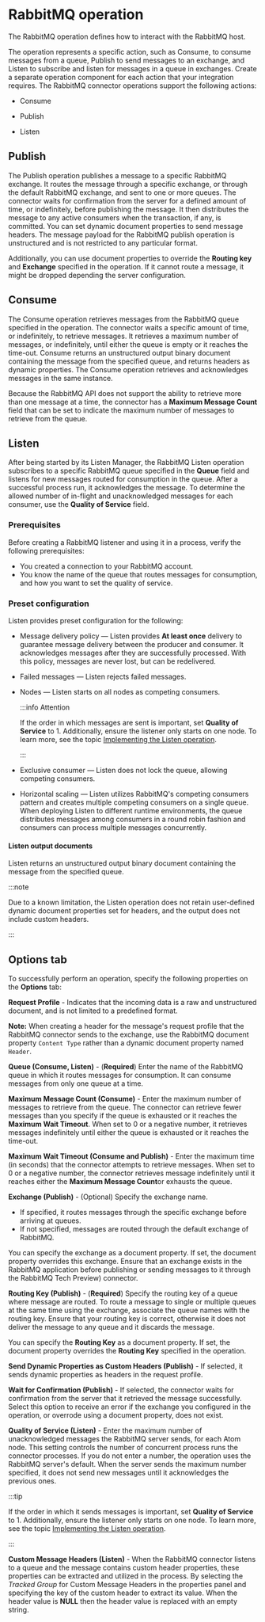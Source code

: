 


# RabbitMQ operation 

<head>
  <meta name="guidename" content="Integration"/>
  <meta name="context" content="GUID-c976c9c2-99b4-453d-b94d-3da432291cd1"/>
</head>


The RabbitMQ operation defines how to interact with the RabbitMQ host.

The operation represents a specific action, such as Consume, to consume messages from a queue, Publish to send messages to an exchange, and Listen to subscribe and listen for messages in a queue in exchanges. Create a separate operation component for each action that your integration requires. The RabbitMQ connector operations support the following actions:

-   Consume

-   Publish

-   Listen


## Publish 

The Publish operation publishes a message to a specific RabbitMQ exchange. It routes the message through a specific exchange, or through the default RabbitMQ exchange, and sent to one or more queues. The connector waits for confirmation from the server for a defined amount of time, or indefinitely, before publishing the message. It then distributes the message to any active consumers when the transaction, if any, is committed. You can set dynamic document properties to send message headers. The message payload for the RabbitMQ publish operation is unstructured and is not restricted to any particular format.

Additionally, you can use document properties to override the **Routing key** and **Exchange** specified in the operation. If it cannot route a message, it might be dropped depending the server configuration.

## Consume 

The Consume operation retrieves messages from the RabbitMQ queue specified in the operation. The connector waits a specific amount of time, or indefinitely, to retrieve messages. It retrieves a maximum number of messages, or indefinitely, until either the queue is empty or it reaches the time-out. Consume returns an unstructured output binary document containing the message from the specified queue, and returns headers as dynamic properties. The Consume operation retrieves and acknowledges messages in the same instance.

Because the RabbitMQ API does not support the ability to retrieve more than one message at a time, the connector has a **Maximum Message Count** field that can be set to indicate the maximum number of messages to retrieve from the queue.

## Listen 

After being started by its Listen Manager, the RabbitMQ Listen operation subscribes to a specific RabbitMQ queue specified in the **Queue** field and listens for new messages routed for consumption in the queue. After a successful process run, it acknowledges the message. To determine the allowed number of in-flight and unacknowledged messages for each consumer, use the **Quality of Service** field.

### Prerequisites

Before creating a RabbitMQ listener and using it in a process, verify the following prerequisites:

-   You created a connection to your RabbitMQ account.
-   You know the name of the queue that routes messages for consumption, and how you want to set the quality of service.

### Preset configuration

Listen provides preset configuration for the following:

-   Message delivery policy — Listen provides **At least once** delivery to guarantee message delivery between the producer and consumer. It acknowledges messages after they are successfully processed. With this policy, messages are never lost, but can be redelivered.
-   Failed messages — Listen rejects failed messages.
-   Nodes — Listen starts on all nodes as competing consumers.

    :::info Attention

    If the order in which messages are sent is important, set **Quality of Service** to 1. Additionally, ensure the listener only starts on one node. To learn more, see the topic [Implementing the Listen operation](https://developer.boomi.com/docs/Connectors/DevelopConnectors/ImplementingOperation/Listen_operation).

    :::

-   Exclusive consumer — Listen does not lock the queue, allowing competing consumers.
-   Horizontal scaling — Listen utilizes RabbitMQ's competing consumers pattern and creates multiple competing consumers on a single queue. When deploying Listen to different runtime environments, the queue distributes messages among consumers in a round robin fashion and consumers can process multiple messages concurrently.

#### Listen output documents

Listen returns an unstructured output binary document containing the message from the specified queue.

:::note

Due to a known limitation, the Listen operation does not retain user-defined dynamic document properties set for headers, and the output does not include custom headers.

:::

## **Options** tab 

To successfully perform an operation, specify the following properties on the **Options** tab:

<TrackingDirection />

**Request Profile** - 
 Indicates that the incoming data is a raw and unstructured document, and is not limited to a predefined format.

**Note:** When creating a header for the message's request profile that the RabbitMQ connector sends to the exchange, use the RabbitMQ document property `Content Type` rather than a dynamic document property named `Header`.

<ResponseProfile />

<ReturnErrRes />

**Queue \(Consume, Listen\)** - 
  \(**Required**\) Enter the name of the RabbitMQ queue in which it routes messages for consumption. It can consume messages from only one queue at a time.

**Maximum Message Count \(Consume\)** - 
  Enter the maximum number of messages to retrieve from the queue. The connector can retrieve fewer messages than you specify if the queue is exhausted or it reaches the **Maximum Wait Timeout**. When set to 0 or a negative number, it retrieves messages indefinitely until either the queue is exhausted or it reaches the time-out.

**Maximum Wait Timeout \(Consume and Publish\)** - 
Enter the maximum time \(in seconds\) that the connector attempts to retrieve messages. When set to 0 or a negative number, the connector retrieves message indefinitely until it reaches either the **Maximum Message Count**or exhausts the queue.

**Exchange \(Publish\)** - 
 \(Optional\) Specify the exchange name.

 -   If specified, it routes messages through the specific exchange before arriving at queues.
-   If not specified, messages are routed through the default exchange of RabbitMQ.

You can specify the exchange as a document property. If set, the document property overrides this exchange. Ensure that an exchange exists in the RabbitMQ application before publishing or sending messages to it through the RabbitMQ Tech Preview\) connector.

**Routing Key \(Publish\)** - 
 \(**Required**\) Specify the routing key of a queue where message are routed. To route a message to single or multiple queues at the same time using the exchange, associate the queue names with the routing key. Ensure that your routing key is correct, otherwise it does not deliver the message to any queue and it discards the message.

You can specify the **Routing Key** as a document property. If set, the document property overrides the **Routing Key** specified in the operation.

**Send Dynamic Properties as Custom Headers \(Publish\)** - 
 If selected, it sends dynamic properties as headers in the request profile.

**Wait for Confirmation \(Publish\)** - 
If selected, the connector waits for confirmation from the server that it retrieved the message successfully. Select this option to receive an error if the exchange you configured in the operation, or overrode using a document property, does not exist.

**Quality of Service \(Listen\)** - 
Enter the maximum number of unacknowledged messages the RabbitMQ server sends, for each Atom node. This setting controls the number of concurrent process runs the connector processes. If you do not enter a number, the operation uses the RabbitMQ server's default. When the server sends the maximum number specified, it does not send new messages until it acknowledges the previous ones.

:::tip

If the order in which it sends messages is important, set **Quality of Service** to 1. Additionally, ensure the listener only starts on one node. To learn more, see the topic [Implementing the Listen operation](https://developer.boomi.com/docs/Connectors/DevelopConnectors/ImplementingOperation/Listen_operation).

:::

**Custom Message Headers \(Listen\)** - 
When the RabbitMQ connector listens to a queue and the message contains custom header properties, these properties can be extracted and utilized in the process. By selecting the *Tracked Group* for Custom Message Headers in the properties panel and specifying the key of the custom header to extract its value. When the header value is **NULL** then the header value is replaced with an empty string.